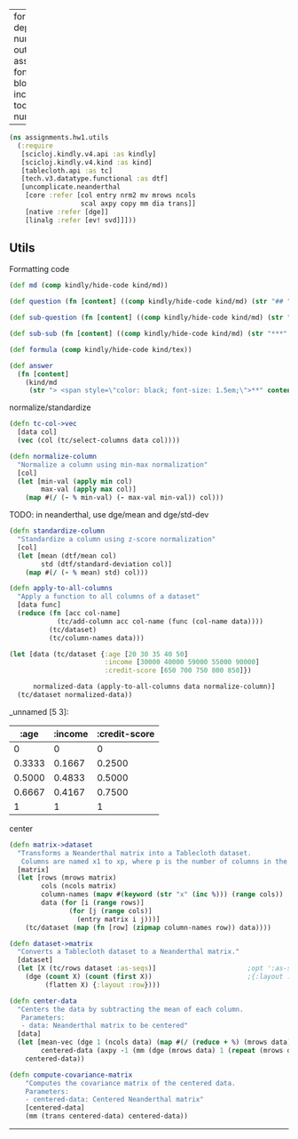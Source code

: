 
---
format:
  html: {toc: true, toc-depth: 3, theme: cosmo, number-sections: false, output-file: assignments.hw1.utils.html}
fontsize: 0.9em
code-block-background: true
include-in-header: {text: '<link rel = "icon" href = "data:," />'}
toc-title-numbers: false
number-depth: 0

---
<style></style><style>.printedClojure .sourceCode {
  background-color: transparent;
  border-style: none;
}
</style><style>.clay-limit-image-width .clay-image {max-width: 100%}
.clay-side-by-side .sourceCode {margin: 0}
.clay-side-by-side {margin: 1em 0}
</style>
<script src="assignments.hw1.utils_files/md-default0.js" type="text/javascript"></script><script src="assignments.hw1.utils_files/md-default1.js" type="text/javascript"></script>

::: {.sourceClojure}
```clojure
(ns assignments.hw1.utils
  (:require
   [scicloj.kindly.v4.api :as kindly]
   [scicloj.kindly.v4.kind :as kind]
   [tablecloth.api :as tc]
   [tech.v3.datatype.functional :as dtf]
   [uncomplicate.neanderthal
    [core :refer [col entry nrm2 mv mrows ncols
                  scal axpy copy mm dia trans]]
    [native :refer [dge]]
    [linalg :refer [ev! svd]]]))
```
:::


## Utils

Formatting code


::: {.sourceClojure}
```clojure
(def md (comp kindly/hide-code kind/md))
```
:::



::: {.sourceClojure}
```clojure
(def question (fn [content] ((comp kindly/hide-code kind/md) (str "## " content "\n---"))))
```
:::



::: {.sourceClojure}
```clojure
(def sub-question (fn [content] ((comp kindly/hide-code kind/md) (str "#### *" content "*"))))
```
:::



::: {.sourceClojure}
```clojure
(def sub-sub (fn [content] ((comp kindly/hide-code kind/md) (str "***" content "***"))))
```
:::



::: {.sourceClojure}
```clojure
(def formula (comp kindly/hide-code kind/tex))
```
:::



::: {.sourceClojure}
```clojure
(def answer 
  (fn [content] 
    (kind/md 
     (str "> <span style=\"color: black; font-size: 1.5em;\">**" content "**</span>"))))
```
:::


normalize/standardize


::: {.sourceClojure}
```clojure
(defn tc-col->vec
  [data col]
  (vec (col (tc/select-columns data col))))
```
:::



::: {.sourceClojure}
```clojure
(defn normalize-column
  "Normalize a column using min-max normalization"
  [col]
  (let [min-val (apply min col)
        max-val (apply max col)]
    (map #(/ (- % min-val) (- max-val min-val)) col)))
```
:::


TODO: in neanderthal, use dge/mean and dge/std-dev


::: {.sourceClojure}
```clojure
(defn standardize-column
  "Standardize a column using z-score normalization"
  [col]
  (let [mean (dtf/mean col)
        std (dtf/standard-deviation col)]
    (map #(/ (- % mean) std) col)))
```
:::



::: {.sourceClojure}
```clojure
(defn apply-to-all-columns
  "Apply a function to all columns of a dataset"
  [data func]
  (reduce (fn [acc col-name]
            (tc/add-column acc col-name (func (col-name data))))
          (tc/dataset)
          (tc/column-names data)))
```
:::



::: {.sourceClojure}
```clojure
(let [data (tc/dataset {:age [20 30 35 40 50]
                        :income [30000 40000 59000 55000 90000]
                        :credit-score [650 700 750 800 850]})

      normalized-data (apply-to-all-columns data normalize-column)]
  (tc/dataset normalized-data))
```
:::


::: {.clay-dataset}
_unnamed [5 3]:

|   :age | :income | :credit-score |
|--------|---------|---------------|
|      0 |       0 |             0 |
| 0.3333 |  0.1667 |        0.2500 |
| 0.5000 |  0.4833 |        0.5000 |
| 0.6667 |  0.4167 |        0.7500 |
|      1 |       1 |             1 |


:::


center


::: {.sourceClojure}
```clojure
(defn matrix->dataset
  "Transforms a Neanderthal matrix into a Tablecloth dataset.
   Columns are named x1 to xp, where p is the number of columns in the matrix."
  [matrix]
  (let [rows (mrows matrix)
        cols (ncols matrix)
        column-names (mapv #(keyword (str "x" (inc %))) (range cols))
        data (for [i (range rows)]
               (for [j (range cols)]
                 (entry matrix i j)))]
    (tc/dataset (map (fn [row] (zipmap column-names row)) data))))
```
:::



::: {.sourceClojure}
```clojure
(defn dataset->matrix
  "Converts a Tablecloth dataset to a Neanderthal matrix."
  [dataset]
  (let [X (tc/rows dataset :as-seqs)]                       ;opt ':as-seq' is default
    (dge (count X) (count (first X))                        ;{:layout :column} is default
         (flatten X) {:layout :row})))
```
:::



::: {.sourceClojure}
```clojure
(defn center-data
  "Centers the data by subtracting the mean of each column.
   Parameters:
   - data: Neanderthal matrix to be centered"
  [data]
  (let [mean-vec (dge 1 (ncols data) (map #(/ (reduce + %) (mrows data)) (trans data)))
        centered-data (axpy -1 (mm (dge (mrows data) 1 (repeat (mrows data) 1)) mean-vec) data)]
    centered-data))
```
:::



::: {.sourceClojure}
```clojure
(defn compute-covariance-matrix
    "Computes the covariance matrix of the centered data.
    Parameters:
    - centered-data: Centered Neanderthal matrix"
    [centered-data]
    (mm (trans centered-data) centered-data))
```
:::



```{=html}
<div style="background-color:grey;height:2px;width:100%;"></div>
```



```{=html}
<div></div>
```
